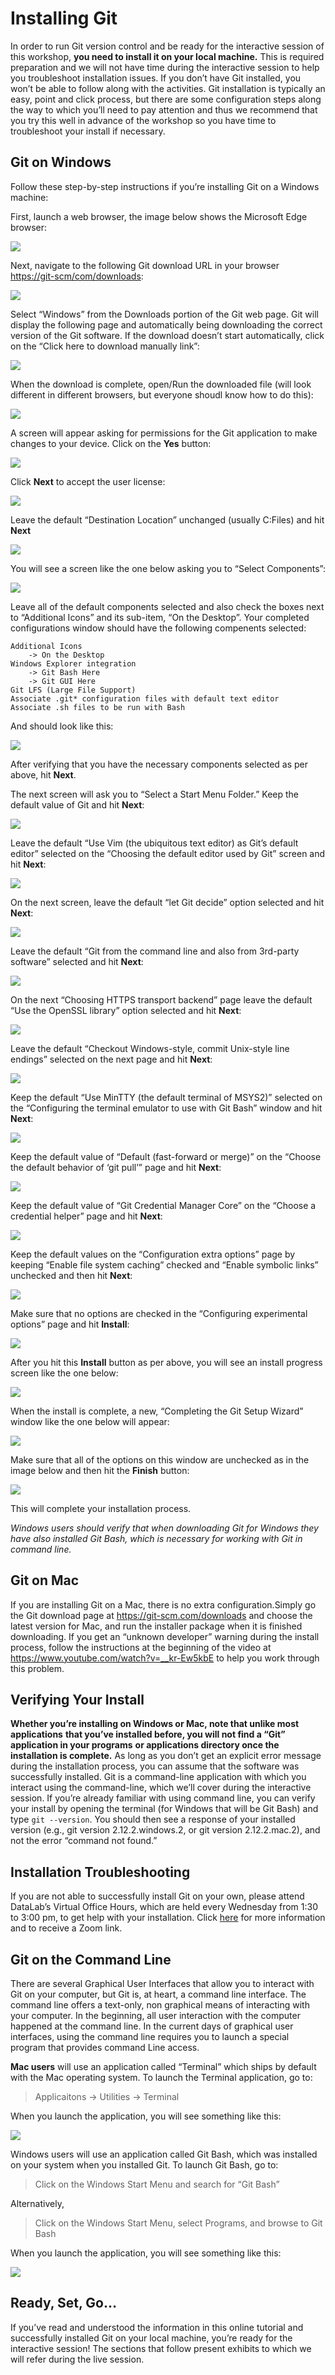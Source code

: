# Installing Git 

In order to run Git version control and be ready for the interactive session of 
this workshop, **you need to install it on your local machine.** This is required 
preparation and we will not have time during the interactive session to help you 
troubleshoot installation issues. If you don’t have Git installed, you won’t be 
able to follow along with the activities. Git installation is typically an easy, 
point and click process, but there are some configuration steps along the way to 
which you’ll need to pay attention and thus we recommend that you try this well 
in advance of the workshop so you have time to troubleshoot your install if necessary.

## Git on Windows

Follow these step-by-step instructions if you're installing Git on a Windows machine:

First, launch a web browser, the image below shows the Microsoft Edge browser:

![](`r url19`) 

Next, navigate to the following Git download URL in your browser [https://git-scm/com/downloads](https://git-scm.com/downloads):

![](`r url20`) 

Select "Windows" from the Downloads portion of the Git web page. Git will display 
the following page and automatically being downloading the correct version of the 
Git software. If the download doesn't start automatically, click on the "Click here 
to download manually link":

![](`r url21`) 

When the download is complete, open/Run the downloaded file (will look different 
in different browsers, but everyone shoudl know how to do this):

![](`r url22`) 

A screen will appear asking for permissions for the Git application to make changes 
to your device. Click on the **Yes** button:

![](`r url23`) 

Click **Next** to accept the user license:

![](`r url24`) 

Leave the default "Destination Location" unchanged (usually C:\Program Files\Git) 
and hit **Next**

![](`r url25`)

You will see a screen like the one below asking you to "Select Components":

![](`r url26`)

Leave all of the default components selected and also check the boxes next to 
"Additional Icons" and its sub-item, "On the Desktop". Your completed configurations 
window should have the following compenents selected:

	Additional Icons 
		-> On the Desktop
	Windows Explorer integration
		-> Git Bash Here
		-> Git GUI Here
	Git LFS (Large File Support)
	Associate .git* configuration files with default text editor
	Associate .sh files to be run with Bash
	
And should look like this:

![](`r url27`)

After verifying that you have the necessary components selected as per above, 
hit **Next**.

The next screen will ask you to "Select a Start Menu Folder." Keep the default 
value of Git and hit **Next**:

![](`r url28`)

Leave the default "Use Vim (the ubiquitous text editor) as Git's default editor" 
selected on the "Choosing the default editor used by Git" screen and hit **Next**:

![](`r url29`)

On the next screen, leave the default "let Git decide" option selected and hit **Next**:

![](`r url30`)

Leave the default "Git from the command line and also from 3rd-party software" 
selected and hit **Next**:

![](`r url31`)

On the next "Choosing HTTPS transport backend" page leave the default "Use the 
OpenSSL library" option selected and hit **Next**:

![](`r url32`)

Leave the default "Checkout Windows-style, commit Unix-style line endings" 
selected on the next page and hit **Next**:

![](`r url33`)


Keep the default "Use MinTTY (the default terminal of MSYS2)" selected on the 
"Configuring the terminal emulator to use with Git Bash" window and hit **Next**:

![](`r url34`)


Keep the default value of "Default (fast-forward or merge)" on the "Choose the 
default behavior of 'git pull'" page and hit **Next**:

![](`r url35`)

Keep the default value of "Git Credential Manager Core" on the "Choose a 
credential helper" page and hit **Next**:

![](`r url36`)

Keep the default values on the "Configuration extra options" page by keeping 
"Enable file system caching" checked and "Enable symbolic links" unchecked and 
then hit **Next**:

![](`r url37`)


Make sure that no options are checked in the "Configuring experimental options" 
page and hit **Install**:

![](`r url38`)


After you hit this **Install** button as per above, you will see an install 
progress screen like the one below:

![](`r url39`)

When the install is complete, a new, "Completing the Git Setup Wizard" window like 
the one below will appear:

![](`r url40`)

Make sure that all of the options on this window are unchecked as in the image 
below and then hit the **Finish** button:

![](`r url41`)

This will complete your installation process.

*Windows users should verify that when downloading Git for Windows they have *
*also installed Git Bash, which is necessary for working with Git in command line.*

## Git on Mac

If you are installing Git on a Mac, there is no extra configuration.Simply go the 
Git download page at [https://git-scm.com/downloads](https://git-scm.com/downloads) 
and choose the latest version for Mac, and run the installer package when it is 
finished downloading. If you get an "unknown developer" warning during the install 
process, follow the instructions at the beginning of the video at 
[https://www.youtube.com/watch?v=__kr-Ew5kbE ](https://www.youtube.com/watch?v=__kr-Ew5kbE) 
to help you work through this problem.

## Verifying Your Install

**Whether you're installing on Windows or Mac, note that unlike most applications** 
**that you’ve installed before, you will not find a "Git" application in your programs** 
**or applications directory once the installation is complete.** As long as you 
don't get an explicit error message during the installation process, you can 
assume that the software was successfully installed. Git is a command-line 
application with which you interact using the command-line, which we’ll cover during 
the interactive session. If you're already familiar with using command line, you 
can verify your install by opening the terminal (for Windows that will be Git Bash) 
and type `git --version`. You should then see a response of your installed version 
(e.g., git version 2.12.2.windows.2, or git version 2.12.2.mac.2), and not the 
error "command not found."

## Installation Troubleshooting

If you are not able to successfully install Git on your own, please attend 
DataLab's Virtual Office Hours, which are held every Wednesday from 1:30 to 3:00 pm, 
to get help with your installation. Click [here] for more information and to 
receive a Zoom link.

[here]: https://datalab.ucdavis.edu/office-hours/

## Git on the Command Line

There are several Graphical User Interfaces that allow you to interact with Git 
on your computer, but Git is, at heart, a command line interface. The command 
line offers a text-only, non graphical means of interacting with your computer. 
In the beginning, all user interaction with the computer happened at the command 
line. In the current days of graphical user interfaces, using the command line 
requires you to launch a special program that provides command Line access.  

**Mac users** will use an application called "Terminal" which ships by default 
with the Mac operating system. To launch the Terminal application, go to:

> Applicaitons -> Utilities -> Terminal

When you launch the application, you will see something like this:

![](`r url12`)

Windows users will use an application called Git Bash, which was installed on 
your system when you installed Git. To launch Git Bash, go to:

> Click on the Windows Start Menu and search for "Git Bash"

Alternatively,

> Click on the Windows Start Menu, select Programs, and browse to Git Bash

When you launch the application, you will see something like this:

![](`r url13`)

## Ready, Set, Go...

If you've read and understood the information in this online tutorial and 
successfully installed Git on your local machine, you're ready for the interactive 
session! The sections that follow present exhibits to which we will refer during 
the live session.